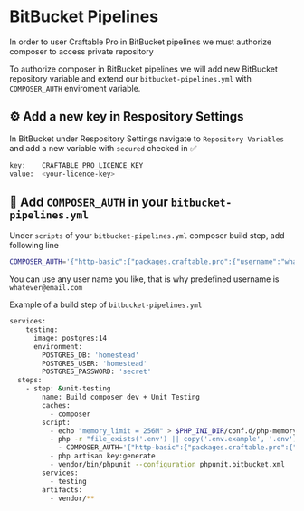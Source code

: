 # BitBucket Pipelines

In order to user Craftable Pro in BitBucket pipelines we must authorize composer to access private repository

To authorize composer in BitBucket pipelines we will add new BitBucket repository variable and extend our `bitbucket-pipelines.yml` with `COMPOSER_AUTH` enviroment variable. 

## ⚙️ Add a new key in Respository Settings
 In BitBucket under Respository Settings navigate to `Repository Variables` and add a new variable with `secured` checked in ✅
```sh
key:    CRAFTABLE_PRO_LICENCE_KEY
value:  <your-licence-key>
```

## 📝 Add `COMPOSER_AUTH` in your `bitbucket-pipelines.yml`

Under `scripts` of your `bitbucket-pipelines.yml` composer build step, add following line
```sh
COMPOSER_AUTH='{"http-basic":{"packages.craftable.pro":{"username":"whatever@email.com","password":"'$CRAFTABLE_PRO_LICENCE_KEY'"}}}' composer install --no-interaction --prefer-dist
```
You can use any user name you like, that is why predefined username is `whatever@email.com` 

Example of a build step of `bitbucket-pipelines.yml`
```sh {16}
services:
    testing:
      image: postgres:14
      environment:
        POSTGRES_DB: 'homestead'
        POSTGRES_USER: 'homestead'
        POSTGRES_PASSWORD: 'secret'
  steps:
    - step: &unit-testing
        name: Build composer dev + Unit Testing
        caches:
          - composer
        script:
          - echo "memory_limit = 256M" > $PHP_INI_DIR/conf.d/php-memory-limits.ini
          - php -r "file_exists('.env') || copy('.env.example', '.env');"
        	- COMPOSER_AUTH='{"http-basic":{"packages.craftable.pro":{"username":"whatever@email.com","password":"'$CRAFTABLE_PRO_LICENCE_KEY'"}}}' composer install --no-interaction --prefer-dist
          - php artisan key:generate
          - vendor/bin/phpunit --configuration phpunit.bitbucket.xml
        services:
          - testing
        artifacts:
          - vendor/**
```
